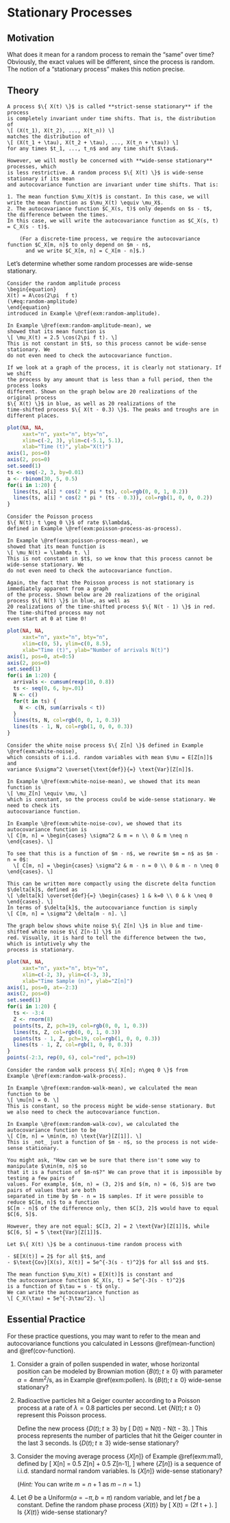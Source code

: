 # Stationary Processes {#stationary}

## Motivation {-}

What does it mean for a random process to remain the "same" over time? 
Obviously, the exact values will be different, since 
the process is random. The notion of a "stationary process" makes this notion precise.

## Theory {-}

```definition
A process $\{ X(t) \}$ is called **strict-sense stationary** if the process 
is completely invariant under time shifts. That is, the distribution of 
\[ (X(t_1), X(t_2), ..., X(t_n)) \]
matches the distribution of 
\[ (X(t_1 + \tau), X(t_2 + \tau), ..., X(t_n + \tau)) \]
for any times $t_1, ..., t_n$ and any time shift $\tau$.

However, we will mostly be concerned with **wide-sense stationary** processes, which 
is less restrictive. A random process $\{ X(t) \}$ is wide-sense stationary if its mean 
and autocovariance function are invariant under time shifts. That is:

1. The mean function $\mu_X(t)$ is constant. In this case, we will write the mean function as $\mu_X(t) \equiv \mu_X$.
2. The autocovariance function $C_X(s, t)$ only depends on $s - t$, the difference between the times. 
In this case, we will write the autocovariance function as $C_X(s, t) = C_X(s - t)$.

    (For a discrete-time process, we require the autocovariance function $C_X[m, n]$ to only depend on $m - n$, 
      and we write $C_X[m, n] = C_X[m - n]$.)
```

Let's determine whether some random processes are wide-sense stationary.

```example
Consider the random amplitude process 
\begin{equation}
X(t) = A\cos(2\pi  f t)
(\#eq:random-amplitude)
\end{equation}
introduced in Example \@ref(exm:random-amplitude). 

In Example \@ref(exm:random-amplitude-mean), we 
showed that its mean function is 
\[ \mu_X(t) = 2.5 \cos(2\pi f t). \]
This is not constant in $t$, so this process cannot be wide-sense stationary. We 
do not even need to check the autocovariance function.

If we look at a graph of the process, it is clearly not stationary. If we shift 
the process by any amount that is less than a full period, then the process looks 
different. Shown on the graph below are 20 realizations of the original process 
$\{ X(t) \}$ in blue, as well as 20 realizations of the 
time-shifted process $\{ X(t - 0.3) \}$. The peaks and troughs are in different places.
```

```r
plot(NA, NA,
     xaxt="n", yaxt="n", bty="n",
     xlim=c(-2, 3), ylim=c(-5.1, 5.1),
     xlab="Time (t)", ylab="X(t)")
axis(1, pos=0)
axis(2, pos=0)
set.seed(1)
ts <- seq(-2, 3, by=0.01)
a <- rbinom(30, 5, 0.5)
for(i in 1:20) {
  lines(ts, a[i] * cos(2 * pi * ts), col=rgb(0, 0, 1, 0.2))
  lines(ts, a[i] * cos(2 * pi * (ts - 0.3)), col=rgb(1, 0, 0, 0.2))
}
```


```example
Consider the Poisson process 
$\{ N(t); t \geq 0 \}$ of rate $\lambda$, 
defined in Example \@ref(exm:poisson-process-as-process).

In Example \@ref(exm:poisson-process-mean), we 
showed that its mean function is 
\[ \mu_N(t) = \lambda t. \]
This is not constant in $t$, so we know that this process cannot be wide-sense stationary. We 
do not even need to check the autocovariance function.

Again, the fact that the Poisson process is not stationary is immediately apparent from a graph 
of the process. Shown below are 20 realizations of the original process $\{ N(t) \}$ in blue, as well as 
20 realizations of the time-shifted process $\{ N(t - 1) \}$ in red. The time-shifted process may not 
even start at 0 at time 0!
```

```r
plot(NA, NA,
     xaxt="n", yaxt="n", bty="n",
     xlim=c(0, 5), ylim=c(0, 8.5),
     xlab="Time (t)", ylab="Number of arrivals N(t)")
axis(1, pos=0, at=0:5)
axis(2, pos=0)
set.seed(1)
for(i in 1:20) {
  arrivals <- cumsum(rexp(10, 0.8))
  ts <- seq(0, 6, by=.01)
  N <- c()
  for(t in ts) {
    N <- c(N, sum(arrivals < t))
  }
  lines(ts, N, col=rgb(0, 0, 1, 0.3))
  lines(ts - 1, N, col=rgb(1, 0, 0, 0.3))
}
```


```example
Consider the white noise process $\{ Z[n] \}$ defined in Example \@ref(exm:white-noise), 
which consists of i.i.d. random variables with mean $\mu = E[Z[n]]$ and 
variance $\sigma^2 \overset{\text{def}}{=} \text{Var}[Z[n]]$. 

In Example \@ref(exm:white-noise-mean), we showed that its mean function is 
\[ \mu_Z[n] \equiv \mu, \]
which is constant, so the process could be wide-sense stationary. We need to check its 
autocovariance function.

In Example \@ref(exm:white-noise-cov), we showed that its autocovariance function is 
\[ C[m, n] = \begin{cases} \sigma^2 & m = n \\ 0 & m \neq n \end{cases}. \]

To see that this is a function of $m - n$, we rewrite $m = n$ as $m - n = 0$:
  \[ C[m, n] = \begin{cases} \sigma^2 & m - n = 0 \\ 0 & m - n \neq 0 \end{cases}. \]

This can be written more compactly using the discrete delta function $\delta[k]$, defined as 
\[ \delta[k] \overset{def}{=} \begin{cases} 1 & k=0 \\ 0 & k \neq 0 \end{cases}. \]
In terms of $\delta[k]$, the autocovariance function is simply 
\[ C[m, n] = \sigma^2 \delta[m - n]. \]

The graph below shows white noise $\{ Z[n] \}$ in blue and time-shifted white noise $\{ Z[n-1] \}$ in 
red. Visually, it is hard to tell the difference between the two, which is intutively why the 
process is stationary.
```

```r
plot(NA, NA,
     xaxt="n", yaxt="n", bty="n",
     xlim=c(-2, 3), ylim=c(-3, 3),
     xlab="Time Sample (n)", ylab="Z[n]")
axis(1, pos=0, at=-2:3)
axis(2, pos=0)
set.seed(1)
for(i in 1:20) {
  ts <- -3:4
  Z <- rnorm(8)
  points(ts, Z, pch=19, col=rgb(0, 0, 1, 0.3))
  lines(ts, Z, col=rgb(0, 0, 1, 0.3))
  points(ts - 1, Z, pch=19, col=rgb(1, 0, 0, 0.3))
  lines(ts - 1, Z, col=rgb(1, 0, 0, 0.3))
}
points(-2:3, rep(0, 6), col="red", pch=19)
```

```example
Consider the random walk process $\{ X[n]; n\geq 0 \}$ from 
Example \@ref(exm:random-walk-process). 

In Example \@ref(exm:random-walk-mean), we calculated the mean function to be
\[ \mu[n] = 0. \]
This is constant, so the process might be wide-sense stationary. But 
we also need to check the autocovariance function.

In Example \@ref(exm:random-walk-cov), we calculated the autocovariance function to be 
\[ C[m, n] = \min(m, n) \text{Var}[Z[1]]. \]
This is _not_ just a function of $m - n$, so the process is not wide-sense stationary.

You might ask, "How can we be sure that there isn't some way to manipulate $\min(m, n)$ so 
that it is a function of $m-n$?" We can prove that it is impossible by testing a few pairs of 
values. For example, $(m, n) = (3, 2)$ and $(m, n) = (6, 5)$ are two pairs of values that are both 
separated in time by $m - n = 1$ samples. If it were possible to reduce $C[m, n]$ to a function 
$C[m - n]$ of the difference only, then $C[3, 2]$ would have to equal $C[6, 5]$. 

However, they are not equal: $C[3, 2] = 2 \text{Var}[Z[1]]$, while $C[6, 5] = 5 \text{Var}[Z[1]]$.
```

```example
Let $\{ X(t) \}$ be a continuous-time random process with 

- $E[X(t)] = 2$ for all $t$, and
- $\text{Cov}[X(s), X(t)] = 5e^{-3(s - t)^2}$ for all $s$ and $t$.

The mean function $\mu_X(t) = E[X(t)]$ is constant and 
the autocovariance function $C_X(s, t) = 5e^{-3(s - t)^2}$ 
is a function of $\tau = s - t$ only. 
We can write the autocovariance function as 
\[ C_X(\tau) = 5e^{-3\tau^2}. \]
```


## Essential Practice {-}

For these practice questions, you may want to refer to the mean and autocovariance functions you 
calculated in Lessons \@ref(mean-function) and \@ref(cov-function).

1. Consider a grain of pollen suspended in water, whose horizontal position can be 
modeled by Brownian motion $\{B(t); t \geq 0\}$ with parameter 
$\alpha=4 \text{mm}^2/\text{s}$, as in Example \@ref(exm:pollen).
Is $\{ B(t); t \geq 0 \}$ wide-sense stationary?

2. Radioactive particles hit a Geiger counter according to a Poisson process 
at a rate of $\lambda=0.8$ particles per second. Let $\{ N(t); t \geq 0 \}$ represent this Poisson process.

    Define the new process $\{ D(t); t \geq 3 \}$ by 
    \[ D(t) = N(t) - N(t - 3). \]
    This process represents the number of particles that hit the Geiger counter in the last 3 seconds. 
    Is $\{ D(t); t \geq 3 \}$ wide-sense stationary?
 
3. Consider the moving average process $\{ X[n] \}$ of Example \@ref(exm:ma1), defined by 
\[ X[n] = 0.5 Z[n] + 0.5 Z[n-1], \]
where $\{ Z[n] \}$ is a sequence of i.i.d. standard normal random variables. 
Is $\{ X[n] \}$ wide-sense stationary?

    (_Hint:_ You can write $m = n + 1$ as $m - n = 1$.)
    
4. Let $\Theta$ be a $\text{Uniform}(a=-\pi, b=\pi)$ random variable, and let $f$ be a constant. 
Define the random phase process $\{ X(t) \}$ by
\[ X(t) = \cos(2\pi f t + \Theta). \]
Is $\{ X(t) \}$ wide-sense stationary?
